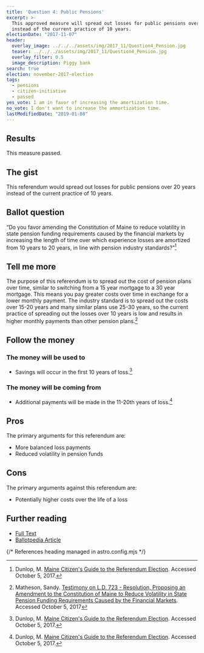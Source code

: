 ```yaml
---
title: 'Question 4: Public Pensions'
excerpt: >-
  This approved measure will spread out losses for public pensions over 20 years
  instead of the current practice of 10 years.
electionDate: "2017-11-07"
header:
  overlay_image: ../../../assets/img/2017_11/Question4_Pension.jpg
  teaser: ../../../assets/img/2017_11/Question4_Pension.jpg
  overlay_filter: 0.5
  image_description: Piggy bank
search: true
election: november-2017-election
tags:
  - pensions
  - citizen-initiative
  - passed
yes_vote: I am in favor of increasing the amortization time.
no_vote: I don't want to increase the ammortization time.
lastModifiedDate: "2019-01-08"
---
```


## Results

This measure passed.

## The gist

This referendum would spread out losses for public pensions over 20 years instead of the current practice of 10 years.

## Ballot question

“Do you favor amending the Constitution of Maine to reduce volatility in state pension funding requirements caused by the financial markets by increasing the length of time over which experience losses are amortized from 10 years to 20 years, in line with pension industry standards?”[^3]

<YesNoTable yesContent={frontmatter.yes_vote} noContent={frontmatter.no_vote} />

## Tell me more

The purpose of this referendum is to spread out the cost of pension plans over time, similar to switching from a 15 year mortgage to a 30 year mortgage. This means you pay greater costs over time in exchange for a lower monthly payment. The industry standard is to spread out the costs over 15-20 years and many similar plans use 25-30 years, so the current practice of spreading out the losses over 10 years is low and results in higher monthly payments than other pension plans.[^4]

## Follow the money

### The money will be used to

- Savings will occur in the first 10 years of loss.[^3]

### The money will be coming from

- Additional payments will be made in the 11-20th years of loss.[^3]

## Pros

The primary arguments for this referendum are:

- More balanced loss payments
- Reduced volatility in pension funds

## Cons

The primary arguments against this referendum are:

- Potentially higher costs over the life of a loss

## Further reading

- [Full Text](http://www.mainelegislature.org/legis/bills/getPDF.asp?paper=SP0240&item=1&snum=128)
- [Ballotpedia Article](<https://ballotpedia.org/Maine_Question_4,_Public_Pension_Unfunded_Liabilities_from_Experience_Losses_Amendment_(2017)>)

{/* References heading managed in astro.config.mjs */}
[^1]: Ballotpedia State Desk. [Maine Question 4, Public Pension Unfunded Liabilities from Experience Losses Amendment (2017)](https://ballotpedia.org/Maine_Question_4,_Public_Pension_Unfunded_Liabilities_from_Experience_Losses_Amendment_(2017)). Ballotpedia.  Accessed October 5, 2017.
[^2]: Maine Legislature. [Legislative Document 723](http://www.mainelegislature.org/legis/bills/getPDF.asp?paper=SP0240&item=1&snum=128). Accessed October 5, 2017
[^3]: Dunlop, M. [Maine Citizen's Guide to the Referendum Election](http://www.maine.gov/sos/cec/elec/upcoming/citizensguide2017.pdf). Accessed October 5, 2017.
[^4]: Matheson, Sandy. [Testimony on L.D. 723 - Resolution, Proposing an Amendment to the Constitution of Maine to Reduce Volatility in State Pension Funding Requirements Caused by the Financial Markets](https://legislature.maine.gov/legis/bills/getTestimonyDoc.asp?id=43343). Accessed October 5, 2017
